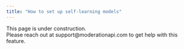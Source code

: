 ```yaml
---
title: "How to set up self-learning models"
---
```


<Note>
  This page is under construction. <br />
  Please reach out at support@moderationapi.com to get help with this feature.
</Note>

